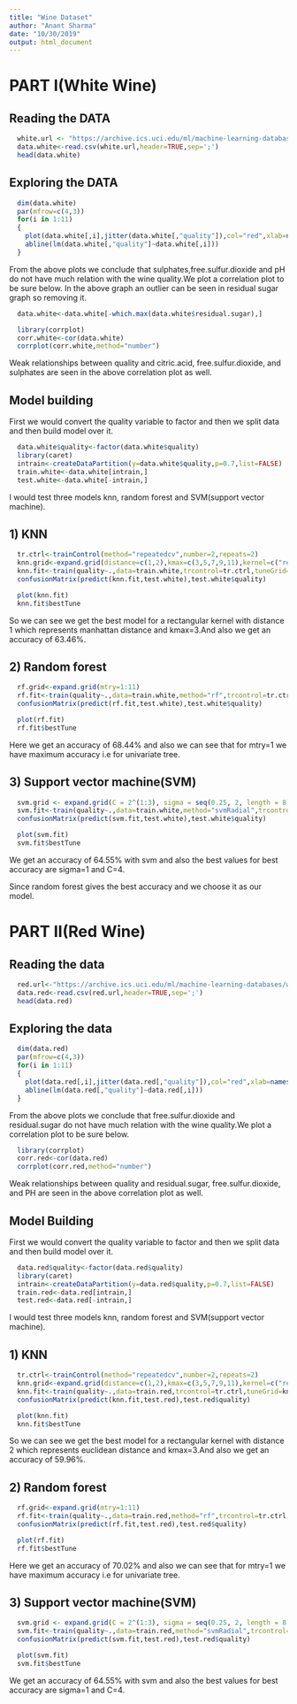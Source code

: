 ---
title: "Wine Dataset"
author: "Anant Sharma"
date: "10/30/2019"
output: html_document
---

PART I(White Wine)
============

## Reading the DATA
  ```{r read}
    white.url <- "https://archive.ics.uci.edu/ml/machine-learning-databases/wine-quality/winequality-white.csv"
    data.white<-read.csv(white.url,header=TRUE,sep=';')
    head(data.white)
  ```

## Exploring the DATA
  ```{r exp,fig.height=10}
    dim(data.white)
    par(mfrow=c(4,3))
    for(i in 1:11)
    {
      plot(data.white[,i],jitter(data.white[,"quality"]),col="red",xlab=names(data.white)[i],ylab="quality")
      abline(lm(data.white[,"quality"]~data.white[,i]))
    }
  ```
  
From the above plots we conclude that sulphates,free.sulfur.dioxide and pH do not have much relation with the wine quality.We plot a correlation plot to be sure below.
In the above graph an outlier can be seen in residual sugar graph so removing it.

  ```{r out}
    data.white<-data.white[-which.max(data.white$residual.sugar),]
  ```
  

  ```{r corr}
    library(corrplot)
    corr.white<-cor(data.white)
    corrplot(corr.white,method="number")
  ```
  
Weak relationships between quality and citric.acid, free.sulfur.dioxide, and sulphates are seen in the above correlation plot as well.


## Model building 

First we would convert the quality variable to factor and then we split data and then build model over it.

  ```{r model}
    data.white$quality<-factor(data.white$quality)
    library(caret)
    intrain<-createDataPartition(y=data.white$quality,p=0.7,list=FALSE)
    train.white<-data.white[intrain,]
    test.white<-data.white[-intrain,]
  ```
  
I would test three models knn, random forest and SVM(support vector machine).

## 1) KNN

  ```{r knn,cache=TRUE}
    tr.ctrl<-trainControl(method="repeatedcv",number=2,repeats=2)
    knn.grid<-expand.grid(distance=c(1,2),kmax=c(3,5,7,9,11),kernel=c("rectangular","gaussian","cos"))
    knn.fit<-train(quality~.,data=train.white,trcontrol=tr.ctrl,tuneGrid=knn.grid,preProcess=c("center","scale"),method="kknn")
    confusionMatrix(predict(knn.fit,test.white),test.white$quality)
  ```  
  ```{r plotknn}
    plot(knn.fit)
    knn.fit$bestTune
  ```
So we can see we get the best model for a rectangular kernel with distance 1 which represents manhattan distance and kmax=3.And also we get an accuracy of 63.46%.

## 2) Random forest
  ```{r rf,cache=TRUE}
    rf.grid<-expand.grid(mtry=1:11)
    rf.fit<-train(quality~.,data=train.white,method="rf",trcontrol=tr.ctrl,tuneGrid=rf.grid,preProcess=c("center","scale"))
    confusionMatrix(predict(rf.fit,test.white),test.white$quality)
  ```  
  ```{r rfplot}
    plot(rf.fit)
    rf.fit$bestTune
  ```  
Here we get an accuracy of 68.44% and also we can see that for mtry=1 we have maximum accuracy i.e for univariate tree.
  
## 3) Support vector machine(SVM)
  ```{r svm,cache=TRUE}
    svm.grid <- expand.grid(C = 2^(1:3), sigma = seq(0.25, 2, length = 8))
    svm.fit<-train(quality~.,data=train.white,method="svmRadial",trcontrol=tr.ctrl,tuneGrid=svm.grid,preProcess = c("center", "scale"))
    confusionMatrix(predict(svm.fit,test.white),test.white$quality)
  ```  
  ```{r svmplot}
    plot(svm.fit)
    svm.fit$bestTune
  ```
We get an accuracy of 64.55% with svm and also the best values for best accuracy are sigma=1 and C=4.


Since random forest gives the best accuracy and we choose it as our model.


PART II(Red Wine)
===================

## Reading the data
  ```{r read2}
    red.url<-"https://archive.ics.uci.edu/ml/machine-learning-databases/wine-quality/winequality-red.csv"
    data.red<-read.csv(red.url,header=TRUE,sep=';')
    head(data.red)
  ```
  
## Exploring the data
  
  ```{r exp2,fig.height=10}
    dim(data.red)
    par(mfrow=c(4,3))
    for(i in 1:11)
    {
      plot(data.red[,i],jitter(data.red[,"quality"]),col="red",xlab=names(data.red)[i],ylab="quality")
      abline(lm(data.red[,"quality"]~data.red[,i]))
    }
  ```


From the above plots we conclude that free.sulfur.dioxide and residual.sugar do not have much relation with the wine quality.We plot a correlation plot to be sure below.  

  ```{r corr2}
    library(corrplot)
    corr.red<-cor(data.red)
    corrplot(corr.red,method="number")
  ```
  
Weak relationships between quality and residual.sugar, free.sulfur.dioxide, and PH are seen in the above correlation plot as well.  


## Model Building

First we would convert the quality variable to factor and then we split data and then build model over it.

  ```{r model2}
    data.red$quality<-factor(data.red$quality)
    library(caret)
    intrain<-createDataPartition(y=data.red$quality,p=0.7,list=FALSE)
    train.red<-data.red[intrain,]
    test.red<-data.red[-intrain,]
  ```
  
I would test three models knn, random forest and SVM(support vector machine).


## 1) KNN

  ```{r knn2,cache=TRUE}
    tr.ctrl<-trainControl(method="repeatedcv",number=2,repeats=2)
    knn.grid<-expand.grid(distance=c(1,2),kmax=c(3,5,7,9,11),kernel=c("rectangular","gaussian","cos"))
    knn.fit<-train(quality~.,data=train.red,trcontrol=tr.ctrl,tuneGrid=knn.grid,preProcess=c("center","scale"),method="kknn")
    confusionMatrix(predict(knn.fit,test.red),test.red$quality)
  ```  
  ```{r plotknn2}
    plot(knn.fit)
    knn.fit$bestTune
  ```
So we can see we get the best model for a rectangular kernel with distance 2 which represents euclidean distance and kmax=3.And also we get an accuracy of 59.96%.



## 2) Random forest
  ```{r rf2,cache=TRUE}
    rf.grid<-expand.grid(mtry=1:11)
    rf.fit<-train(quality~.,data=train.red,method="rf",trcontrol=tr.ctrl,tuneGrid=rf.grid,preProcess=c("center","scale"))
    confusionMatrix(predict(rf.fit,test.red),test.red$quality)
  ```  
  ```{r rfplot2}
    plot(rf.fit)
    rf.fit$bestTune
  ```  
Here we get an accuracy of 70.02% and also we can see that for mtry=1 we have maximum accuracy i.e for univariate tree.


## 3) Support vector machine(SVM)
  ```{r svm2,cache=TRUE}
    svm.grid <- expand.grid(C = 2^(1:3), sigma = seq(0.25, 2, length = 8))
    svm.fit<-train(quality~.,data=train.red,method="svmRadial",trcontrol=tr.ctrl,tuneGrid=svm.grid,preProcess = c("center", "scale"))
    confusionMatrix(predict(svm.fit,test.red),test.red$quality)
  ```  
  ```{r svmplot2}
    plot(svm.fit)
    svm.fit$bestTune
  ```
We get an accuracy of 64.55% with svm and also the best values for best accuracy are sigma=1 and C=4.    
